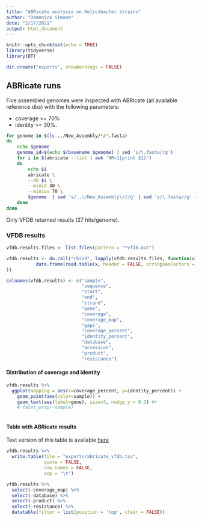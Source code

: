 ```yaml
---
title: "ABRicate analysis on Helicobacter strains"
author: "Domenico Simone"
date: "2/17/2021"
output: html_document
---
```


```r
knitr::opts_chunk$set(echo = TRUE)
library(tidyverse)
library(DT)

dir.create("exports", showWarnings = FALSE)
```

## ABRicate runs

Five assembled genomes were inspected with ABRicate (all available reference dbs) with the following parameters:

- coverage >= 70%
- identity >= 30%.

```bash
for genome in $(ls ../New_Assembly/*/*.fasta)
do
    echo $genome
    genome_id=$(echo $(basename $genome) | sed 's/\.fasta//g')
    for i in $(abricate --list | awk 'NR>1{print $1}')
    do
        echo $i
        abricate \
        --db $i \
        --minid 30 \
        --mincov 70 \
        $genome  | sed 's/..\/New_Assembly\///g' | sed 's/\.fasta//g' > ${genome_id}_${i}.out
    done
done
```

Only VFDB returned results (27 hits/genome).

### VFDB results {.tabset}

```r
vfdb.results.files <- list.files(pattern = "*vfdb.out") 

vfdb.results <- do.call("rbind", lapply(vfdb.results.files, function(x) 
           data.frame(read.table(x, header = FALSE, stringsAsFactors = FALSE, sep = "\t"))
))

colnames(vfdb.results) <- c("sample",
                            "sequence",
                            "start",
                            "end",
                            "strand",
                            "gene",
                            "coverage",
                            "coverage_map",
                            "gaps",
                            "coverage_percent",
                            "identity_percent",
                            "database",
                            "accession",
                            "product",
                            "resistance")
```

#### Distribution of coverage and identity

```r
vfdb.results %>%
  ggplot(mapping = aes(x=coverage_percent, y=identity_percent)) +
    geom_point(aes(color=sample)) +
    geom_text(aes(label=gene), size=3, nudge_y = 0.3) #+
    # facet_wrap(~sample)
  
```

#### Table with ABRicate results

Text version of this table is available [here](exports/abricate_vfdb.tsv)

```r
vfdb.results %>%
  write.table(file = "exports/abricate_vfdb.tsv",
              quote = FALSE,
              row.names = FALSE,
              sep = "\t")

vfdb.results %>%
  select(-coverage_map) %>%
  select(-database) %>%
  select(-product) %>%
  select(-resistance) %>%
  datatable(filter = list(position = 'top', clear = FALSE))
```